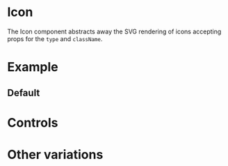 

# Icon

<Meta of={IconStories} />

The Icon component abstracts away the SVG rendering of icons accepting props for the `type` and `className`.

# Example

## Default

<Story of={IconStories.Default} />

# Controls

<Controls />

# Other variations

<Stories />
